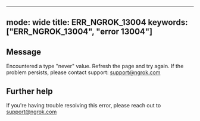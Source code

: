 
---
mode: wide
title: ERR_NGROK_13004
keywords: ["ERR_NGROK_13004", "error 13004"]
---

## Message
Encountered a type "never" value. Refresh the page and try again. If the problem persists, please contact support: support@ngrok.com




## Further help
If you're having trouble resolving this error, please reach out to [support@ngrok.com](mailto:support@ngrok.com?subject=Help%20with%20ERR_NGROK_13004)


